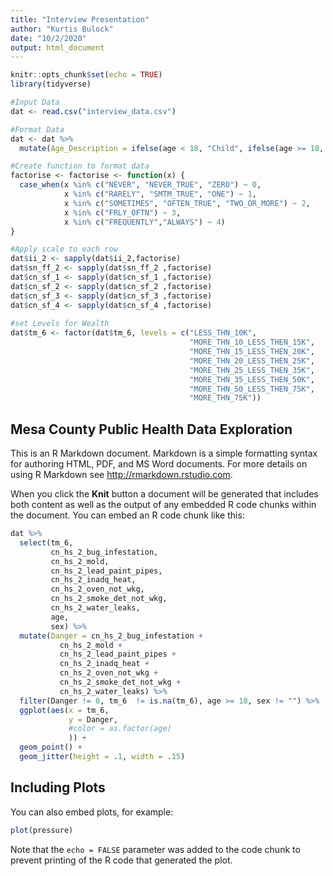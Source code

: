 ```yaml
---
title: "Interview Presentation"
author: "Kurtis Bulock"
date: "10/2/2020"
output: html_document
---
```


```r
knitr::opts_chunk$set(echo = TRUE)
library(tidyverse)

#Input Data
dat <- read.csv("interview_data.csv")

#Format Data
dat <- dat %>% 
  mutate(Age_Description = ifelse(age < 18, "Child", ifelse(age >= 18, "Adult",0)))

#Create function to format data
factorise <- factorise <- function(x) {
  case_when(x %in% c("NEVER", "NEVER_TRUE", "ZERO") ~ 0,
            x %in% c("RARELY", "SMTM_TRUE", "ONE") ~ 1,
            x %in% c("SOMETIMES", "OFTEN_TRUE", "TWO_OR_MORE") ~ 2,
            x %in% c("FRLY_OFTN") ~ 3,
            x %in% c("FREQUENTLY","ALWAYS") ~ 4)
}

#Apply scale to each row
dat$ii_2 <- sapply(dat$ii_2,factorise)
dat$sn_ff_2 <- sapply(dat$sn_ff_2 ,factorise)
dat$cn_sf_1 <- sapply(dat$cn_sf_1 ,factorise)
dat$cn_sf_2 <- sapply(dat$cn_sf_2 ,factorise)
dat$cn_sf_3 <- sapply(dat$cn_sf_3 ,factorise)
dat$cn_sf_4 <- sapply(dat$cn_sf_4 ,factorise)
  
#set Levels for Wealth
dat$tm_6 <- factor(dat$tm_6, levels = c("LESS_THN_10K", 
                                        "MORE_THN_10_LESS_THEN_15K", 
                                        "MORE_THN_15_LESS_THEN_20K", 
                                        "MORE_THN_20_LESS_THEN_25K", 
                                        "MORE_THN_25_LESS_THEN_35K", 
                                        "MORE_THN_35_LESS_THEN_50K",  
                                        "MORE_THN_50_LESS_THEN_75K", 
                                        "MORE_THN_75K"))  

```

## Mesa County Public Health Data Exploration

This is an R Markdown document. Markdown is a simple formatting syntax for authoring HTML, PDF, and MS Word documents. For more details on using R Markdown see <http://rmarkdown.rstudio.com>.

When you click the **Knit** button a document will be generated that includes both content as well as the output of any embedded R code chunks within the document. You can embed an R code chunk like this:

```r
dat %>% 
  select(tm_6, 
         cn_hs_2_bug_infestation,
         cn_hs_2_mold, 
         cn_hs_2_lead_paint_pipes, 
         cn_hs_2_inadq_heat, 
         cn_hs_2_oven_not_wkg, 
         cn_hs_2_smoke_det_not_wkg,
         cn_hs_2_water_leaks, 
         age, 
         sex) %>% 
  mutate(Danger = cn_hs_2_bug_infestation +
           cn_hs_2_mold + 
           cn_hs_2_lead_paint_pipes + 
           cn_hs_2_inadq_heat + 
           cn_hs_2_oven_not_wkg +
           cn_hs_2_smoke_det_not_wkg +
           cn_hs_2_water_leaks) %>% 
  filter(Danger != 0, tm_6  != is.na(tm_6), age >= 18, sex != "") %>% 
  ggplot(aes(x = tm_6,
             y = Danger,
             #color = as.factor(age)
             )) +
  geom_point() + 
  geom_jitter(height = .1, width = .15)
```

## Including Plots

You can also embed plots, for example:

```r
plot(pressure)
```

Note that the `echo = FALSE` parameter was added to the code chunk to prevent printing of the R code that generated the plot.
